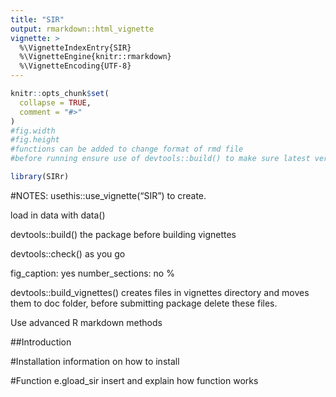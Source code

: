 ```yaml
---
title: "SIR"
output: rmarkdown::html_vignette
vignette: >
  %\VignetteIndexEntry{SIR}
  %\VignetteEngine{knitr::rmarkdown}
  %\VignetteEncoding{UTF-8}
---
```


```r
knitr::opts_chunk$set(
  collapse = TRUE,
  comment = "#>"
)
#fig.width
#fig.height
#functions can be added to change format of rmd file
#before running ensure use of devtools::build() to make sure latest version of package is loaded.
```

```r
library(SIRr)
```

#NOTES:
usethis::use_vignette("SIR") to create. 

load in data with data()

devtools::build() the package before building vignettes

devtools::check() as you go

fig_caption: yes
number_sections: no
%\vignetteDepends{ggplot2}

devtools::build_vignettes() creates files in vignettes directory and moves them to doc folder, before submitting package delete these files. 

Use advanced R markdown methods

##Introduction 

#Installation
information on how to install

#Function e.gload_sir
insert and explain how function works 
